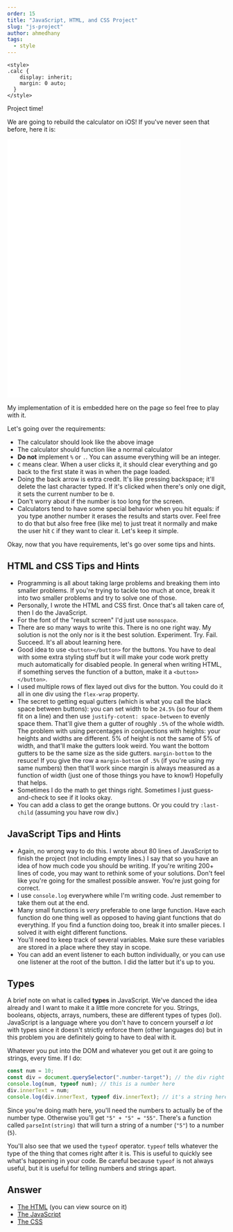 ```yaml
---
order: 15
title: "JavaScript, HTML, and CSS Project"
slug: "js-project"
author: ahmedhany
tags:
  - style
---
```


```
<style>
.calc {
    display: inherit;
    margin: 0 auto;
  }
</style>
```

Project time!

We are going to rebuild the calculator on iOS! If you've never seen that before, here it is:

<!-- ![Calculator build in HTML and CSS](./images/calculator.png) -->

<!-- locally you'll need to do /calculator.html without /intro-to-web-dev-v2/ -->

<iframe class="calc" width="400" height="595" title="Calculator" src="/intro-to-web-dev-v2/calculator.html" frameborder="no" allowtransparency="true"></iframe>

My implementation of it is embedded here on the page so feel free to play with it.

Let's going over the requirements:

* The calculator should look like the above image
* The calculator should function like a normal calculator
* **Do not** implement `%` or `.`. You can assume everything will be an integer.
* `C` means clear. When a user clicks it, it should clear everything and go back to the first state it was in when the page loaded.
* Doing the back arrow is extra credit. It's like pressing backspace; it'll delete the last character typed. If it's clicked when there's only one digit, it sets the current number to be `0`.
* Don't worry about if the number is too long for the screen.
* Calculators tend to have some special behavior when you hit equals: if you type another number it erases the results and starts over. Feel free to do that but also free free (like me) to just treat it normally and make the user hit `C` if they want to clear it. Let's keep it simple.

Okay, now that you have requirements, let's go over some tips and hints.

## HTML and CSS Tips and Hints

* Programming is all about taking large problems and breaking them into smaller problems. If you're trying to tackle too much at once, break it into two smaller problems and try to solve one of those.
* Personally, I wrote the HTML and CSS first. Once that's all taken care of, then I do the JavaScript.
* For the font of the "result screen" I'd just use `monospace`.
* There are so many ways to write this. There is no one right way. My solution is not the only nor is it the best solution. Experiment. Try. Fail. Succeed. It's all about learning here.
* Good idea to use `<button></button>` for the buttons. You have to deal with some extra styling stuff but it will make your code work pretty much automatically for disabled people. In general when writing HTML, if something serves the function of a button, make it a `<button></button>`.
* I used multiple rows of flex layed out divs for the button. You could do it all in one div using the `flex-wrap` property.
* The secret to getting equal gutters (which is what you call the black space between buttons): you can set width to be `24.5%` (so four of them fit on a line) and then use `justify-cotent: space-between` to evenly space them. That'll give them a gutter of roughly `.5%` of the whole width. The problem with using percentages in conjuections with heights: your heights and widths are different. 5% of height is not the same of 5% of width, and that'll make the gutters look weird. You want the bottom gutters to be the same size as the side gutters. `margin-bottom` to the resuce! If you give the row a `margin-bottom` of `.5%` (if you're using my same numbers) then that'll work since margin is always measured as a function of width (just one of those things you have to know!) Hopefully that helps.
* Sometimes I do the math to get things right. Sometimes I just guess-and-check to see if it looks okay.
* You can add a class to get the orange buttons. Or you could try `:last-child` (assuming you have row div.)

## JavaScript Tips and Hints

* Again, no wrong way to do this. I wrote about 80 lines of JavaScript to finish the project (not including empty lines.) I say that so you have an idea of how much code you should be writing. If you're writing 200+ lines of code, you may want to rethink some of your solutions. Don't feel like you're going for the smallest possible answer. You're just going for correct.
* I use `console.log` everywhere while I'm writing code. Just remember to take them out at the end.
* Many small functions is _very_ preferable to one large function. Have each function do one thing well as opposed to having giant functions that do everything. If you find a function doing too, break it into smaller pieces. I solved it with eight different functions.
* You'll need to keep track of several variables. Make sure these variables are stored in a place where they stay in scope.
* You can add an event listener to each button individually, or you can use one listener at the root of the button. I did the latter but it's up to you.

## Types

A brief note on what is called **types** in JavaScript. We've danced the idea already and I want to make it a little more concrete for you. Strings, booleans, objects, arrays, numbers, these are different types of types (lol). JavaScript is a language where you don't have to concern yourself _a lot_ with types since it doesn't strictly enforce them (other languages do) but in this problem you are definitely going to have to deal with it.

Whatever you put into the DOM and whatever you get out it are going to strings, every time. If I do:

<div class="number-target"></div>

```javascript
const num = 10;
const div = document.querySelector(".number-target"); // the div right above this block
console.log(num, typeof num); // this is a number here
div.innerText = num;
console.log(div.innerText, typeof div.innerText); // it's a string here
```

Since you're doing math here, you'll need the numbers to actually be of the number type. Otherwise you'll get `"5" + "5" = "55"`. There's a function called `parseInt(string)` that will turn a string of a number (`"5"`) to a number (`5`).

You'll also see that we used the `typeof` operator. `typeof` tells whatever the type of the thing that comes right after it is. This is useful to quickly see what's happening in your code. Be careful because `typeof` is not always useful, but it is useful for telling numbers and strings apart.

## Answer

* [The HTML](/intro-to-web-dev-v2/calculator.html) (you can view source on it)
* [The JavaScript](/intro-to-web-dev-v2/calculator.js)
* [The CSS](/intro-to-web-dev-v2/calculator.css)
